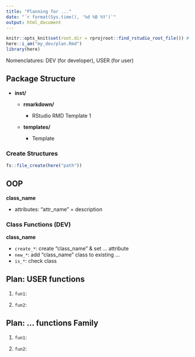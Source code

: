 ```yaml
---
title: "Planning for ..."
date: "`r format(Sys.time(), '%d %B %Y')`"
output: html_document
---
```


```r
knitr::opts_knit$set(root.dir = rprojroot::find_rstudio_root_file()) # Set WD to Root
here::i_am("my_dev/plan.Rmd")
library(here)
```

Nomenclatures: DEV (for developer), USER (for user)

## Package Structure

-   **inst/**

    -   **rmarkdown/**

        -   RStudio RMD Template 1

    -   **templates/**

        -   Template

### Create Structures

```r
fs::file_create(here("path"))
```

## OOP

**class_name**

-   attributes: "attr_name" = description

### Class Functions (DEV)

**class_name**

-   `create_*`: create "class_name" & set ... attribute
-   `new_*`: add "class_name" class to existing ...
-   `is_*`: check class

## Plan: USER functions

1.  `fun1`:

2.  `fun2`:

## Plan: ... functions Family

1.  `fun1`:

2.  `fun2`:
